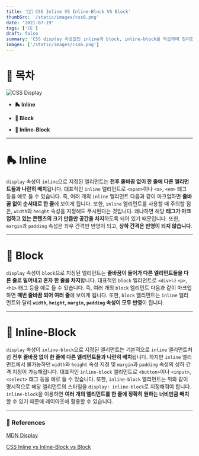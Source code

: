 ```yaml
---
title: '👷🏻 CSS Inline VS Inline-Block VS Block'
thumbSrc: '/static/images/css6.png'
date: '2021-07-19'
tags: ['FE']
draft: false
summary: 'CSS display 속성값인 inline과 block, inline-block을 학습하며 정리한 자료입니다.'
images: ['/static/images/css6.png']
---
```


# 📌 목차

![CSS Display](/static/images/css6.png)

- **🛼 Inline**

- **🧱 Block**

- **🤲 Inline-Block**

---

# 🛼 Inline

`display` 속성이 `inline`으로 지정된 엘리먼트는 **전후 줄바꿈 없이 한 줄에 다른 엘리먼트들과 나란히 배치**됩니다. 대표적인 `inline` 엘리먼트로 `<span>`이나 `<a>`, `<em>` 태그 등을 예로 들 수 있습니다. 즉, 여러 개의 `inline` 엘리먼트 다음과 같이 마크업하면 **줄바꿈 없이 순서대로 한 줄**에 보이게 됩니다. 또한, `inline` 엘리먼트를 사용할 때 주의할 점은, `width`와 `height` 속성을 지정해도 무시된다는 것입니다. 왜냐하면 해당 **태그가 마크업하고 있는 콘텐츠의 크기 만큼만 공간을 차지**하도록 되어 있기 때문입니다. 또한, `margin`과 `padding` 속성은 좌우 간격만 반영이 되고, **상하 간격은 반영이 되지 않습니다**.

---

# 🧱 Block

`display` 속성이 `block`으로 지정된 엘리먼트는 **줄바꿈이 들어가 다른 엘리먼트들을 다른 줄로 밀어내고 혼자 한 줄을 차지**합니다. 대표적인 `block` 엘리먼트로 `<div>`나 `<p>`, `<h1>` 태그 등을 예로 들 수 있습니다. 즉, 여러 개의 `block` 엘리먼트 다음과 같이 마크업하면 **매번 줄바꿈 되어 여러 줄**에 보이게 됩니다. 또한, `block` 엘리먼트는 `inline` 엘리먼트와 달리 **`width`, `height`, `margin`, `padding` 속성이 모두 반영**이 됩니다.

---

# 🤲 Inline-Block

`display` 속성이 `inline-block`으로 지정된 엘리먼트는 기본적으로 `inline` 엘리먼트처럼 **전후 줄바꿈 없이 한 줄에 다른 엘리먼트들과 나란히 배치**됩니다. 하지만 `inline` 엘리먼트에서 불가능하던 `width`와 `height` 속성 지정 및 `margin`과 `padding` 속성의 상하 간격 지정이 가능해집니다. 대표적인 `inline-block` 엘리먼트로 `<button>`이나 `<input>`, `<select>` 태그 등을 예로 들 수 있습니다. 또한, `inline-block` 엘리먼트는 위와 같이 명시적으로 헤당 엘리먼트의 스타일을 `display: inline-block`로 지정해줘야 합니다. `inline-block`을 이용하면 **여러 개의 엘리먼트를 한 줄에 정확히 원하는 너비만큼 배치**할 수 있기 때문에 레이아웃에 활용할 수 있습니다.

---

### 🔗 References

[MDN Display](https://developer.mozilla.org/ko/docs/Web/CSS/display)

[CSS Inline vs Inline-Block vs Block](https://www.samanthaming.com/pictorials/css-inline-vs-inlineblock-vs-block/)
